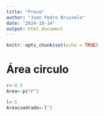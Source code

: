 ```yaml
---
title: "Prova"
author: "Joan Pedro Bruixola"
date: "2024-10-14"
output: html_document
---
```


```r
knitr::opts_chunk$set(echo = TRUE)
```

# Área circulo


```r
r<-0.5
Area<-pi*r^2
```

```r
l<-5
Areacuadrado<-l^2
```

